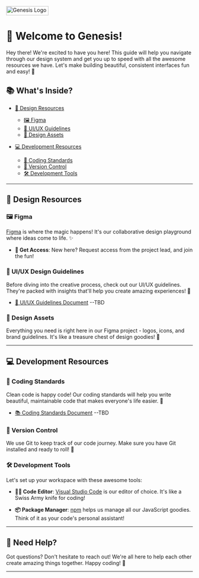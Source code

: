 
<Meta title="Getting Started/Welcome" />

<div style={{ marginBottom: '2rem' }}>
  <img
    src={genesisLogo}
    alt="Genesis Logo"
    width="114"
    height="25"
    style={{
      display: 'block',
      maxWidth: '100%',
      height: 'auto',
    }}
  />
</div>

# 👋 Welcome to Genesis!

Hey there! We're excited to have you here! This guide will help you navigate through our design system and get you up to speed with all the awesome resources we have. Let's make building beautiful, consistent interfaces fun and easy! 🚀

## 📚 What's Inside?

- [🎨 Design Resources](#design-resources)
  - [🖼️ Figma](#figma)
  - [📐 UI/UX Guidelines](#uiux-design-guidelines)
  - [🎯 Design Assets](#design-assets)

- [💻 Development Resources](#development-resources)
  - [📝 Coding Standards](#coding-standards)
  - [🌳 Version Control](#version-control)
  - [🛠️ Development Tools](#development-tools)

---

## 🎨 Design Resources

### 🖼️ Figma

[Figma](https://www.figma.com/) is where the magic happens! It's our collaborative design playground where ideas come to life. ✨

- **🔑 Get Access**: New here? Request access from the project lead, and join the fun!

### 📐 UI/UX Design Guidelines

Before diving into the creative process, check out our UI/UX guidelines. They're packed with insights that'll help you create amazing experiences! 🌟

- [📖 UI/UX Guidelines Document](https://your-design-guidelines-link.com) --TBD

### 🎯 Design Assets

Everything you need is right here in our Figma project - logos, icons, and brand guidelines. It's like a treasure chest of design goodies! 💎

---

## 💻 Development Resources

### 📝 Coding Standards

Clean code is happy code! Our coding standards will help you write beautiful, maintainable code that makes everyone's life easier. 🧹

- [📚 Coding Standards Document](https://your-coding-standards-link.com) --TBD

### 🌳 Version Control

We use Git to keep track of our code journey. Make sure you have Git installed and ready to roll! 🚂

### 🛠️ Development Tools

Let's set up your workspace with these awesome tools:

- **👨‍💻 Code Editor**: [Visual Studio Code](https://code.visualstudio.com/) is our editor of choice. It's like a Swiss Army knife for coding!

- **📦 Package Manager**: [npm](https://www.npmjs.com/) helps us manage all our JavaScript goodies. Think of it as your code's personal assistant!

---

## 🌈 Need Help?

Got questions? Don't hesitate to reach out! We're all here to help each other create amazing things together. Happy coding! 🎉

---

